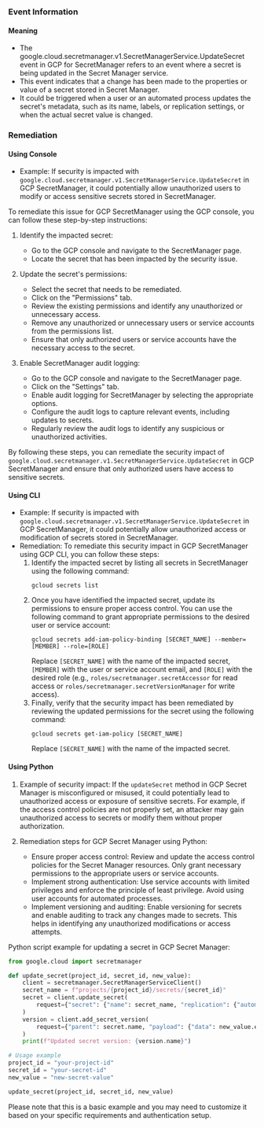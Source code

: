 
### Event Information

#### Meaning

- The google.cloud.secretmanager.v1.SecretManagerService.UpdateSecret event in GCP for SecretManager refers to an event where a secret is being updated in the Secret Manager service.
- This event indicates that a change has been made to the properties or value of a secret stored in Secret Manager.
- It could be triggered when a user or an automated process updates the secret's metadata, such as its name, labels, or replication settings, or when the actual secret value is changed.

### Remediation

#### Using Console

- Example: If security is impacted with `google.cloud.secretmanager.v1.SecretManagerService.UpdateSecret` in GCP SecretManager, it could potentially allow unauthorized users to modify or access sensitive secrets stored in SecretManager.

To remediate this issue for GCP SecretManager using the GCP console, you can follow these step-by-step instructions:

1. Identify the impacted secret: 
   - Go to the GCP console and navigate to the SecretManager page.
   - Locate the secret that has been impacted by the security issue.

2. Update the secret's permissions:
   - Select the secret that needs to be remediated.
   - Click on the "Permissions" tab.
   - Review the existing permissions and identify any unauthorized or unnecessary access.
   - Remove any unauthorized or unnecessary users or service accounts from the permissions list.
   - Ensure that only authorized users or service accounts have the necessary access to the secret.

3. Enable SecretManager audit logging:
   - Go to the GCP console and navigate to the SecretManager page.
   - Click on the "Settings" tab.
   - Enable audit logging for SecretManager by selecting the appropriate options.
   - Configure the audit logs to capture relevant events, including updates to secrets.
   - Regularly review the audit logs to identify any suspicious or unauthorized activities.

By following these steps, you can remediate the security impact of `google.cloud.secretmanager.v1.SecretManagerService.UpdateSecret` in GCP SecretManager and ensure that only authorized users have access to sensitive secrets.

#### Using CLI

- Example: If security is impacted with `google.cloud.secretmanager.v1.SecretManagerService.UpdateSecret` in GCP SecretManager, it could potentially allow unauthorized access or modification of secrets stored in SecretManager.
- Remediation: To remediate this security impact in GCP SecretManager using GCP CLI, you can follow these steps:
  1. Identify the impacted secret by listing all secrets in SecretManager using the following command:
     ```
     gcloud secrets list
     ```
  2. Once you have identified the impacted secret, update its permissions to ensure proper access control. You can use the following command to grant appropriate permissions to the desired user or service account:
     ```
     gcloud secrets add-iam-policy-binding [SECRET_NAME] --member=[MEMBER] --role=[ROLE]
     ```
     Replace `[SECRET_NAME]` with the name of the impacted secret, `[MEMBER]` with the user or service account email, and `[ROLE]` with the desired role (e.g., `roles/secretmanager.secretAccessor` for read access or `roles/secretmanager.secretVersionManager` for write access).
  3. Finally, verify that the security impact has been remediated by reviewing the updated permissions for the secret using the following command:
     ```
     gcloud secrets get-iam-policy [SECRET_NAME]
     ```
     Replace `[SECRET_NAME]` with the name of the impacted secret.

#### Using Python

1. Example of security impact: If the `updateSecret` method in GCP Secret Manager is misconfigured or misused, it could potentially lead to unauthorized access or exposure of sensitive secrets. For example, if the access control policies are not properly set, an attacker may gain unauthorized access to secrets or modify them without proper authorization.

2. Remediation steps for GCP Secret Manager using Python:
   - Ensure proper access control: Review and update the access control policies for the Secret Manager resources. Only grant necessary permissions to the appropriate users or service accounts.
   - Implement strong authentication: Use service accounts with limited privileges and enforce the principle of least privilege. Avoid using user accounts for automated processes.
   - Implement versioning and auditing: Enable versioning for secrets and enable auditing to track any changes made to secrets. This helps in identifying any unauthorized modifications or access attempts.
   
Python script example for updating a secret in GCP Secret Manager:

```python
from google.cloud import secretmanager

def update_secret(project_id, secret_id, new_value):
    client = secretmanager.SecretManagerServiceClient()
    secret_name = f"projects/{project_id}/secrets/{secret_id}"
    secret = client.update_secret(
        request={"secret": {"name": secret_name, "replication": {"automatic": {}}}}
    )
    version = client.add_secret_version(
        request={"parent": secret.name, "payload": {"data": new_value.encode()}}
    )
    print(f"Updated secret version: {version.name}")

# Usage example
project_id = "your-project-id"
secret_id = "your-secret-id"
new_value = "new-secret-value"

update_secret(project_id, secret_id, new_value)
```

Please note that this is a basic example and you may need to customize it based on your specific requirements and authentication setup.

